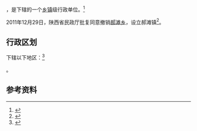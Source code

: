 {{中国乡级行政区|61/08/25/203/000}}

'''{{PAGENAMEBASE}}'''，是{{PRC admin/fullname|61/08/25/203/000|3}}下辖的一个[[乡镇|乡镇]]级行政单位。<ref>{{PRC admin/ref sgc|{{PRC admin/parent|61/08/25/203/000}}}}</ref>

2011年12月29日，陕西省民政厅批复同意撤销[[郝滩乡|郝滩乡]]，设立郝滩镇<ref>{{Cite web |url=http://shaanxi.mca.gov.cn/article/tzgg/201201/20120100249814.shtml |title=关于撤销榆林市定边县郝滩乡建制设立郝滩镇的批复 |access-date=2018-05-02 |archive-url=https://web.archive.org/web/20180503041532/http://shaanxi.mca.gov.cn/article/tzgg/201201/20120100249814.shtml |archive-date=2018-05-03 |dead-url=yes }}</ref>。

== 行政区划 ==

{{PAGENAMEBASE}}下辖以下地区：<ref>{{PRC admin/ref sgc|61/08/25/203/000}}</ref>

{{PRC admin/children|61/08/25/203/000}}。

== 参考资料 ==

{{reflist}}

{{行政区划小作品}}
{{PRC admin/navcat|61/08/25/203/000}}